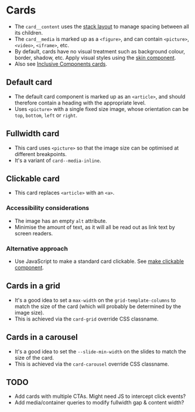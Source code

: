 
<Meta of={Cards} />

# Cards
- The `card__content` uses the [stack layout](/story/layout-stack--stack) to manage spacing between all its children.
- The `card__media` is marked up as a `<figure>`, and can contain `<picture>`, `<video>`, `<iframe>`, etc.
- By default, cards have no visual treatment such as background colour, border, shadow, etc. Apply visual styles using the [skin component](/story/components-skin--skin).
- Also see [Inclusive Components cards](https://inclusive-components.design/cards/).

## Default card
- The default card component is marked up as an `<article>`, and should therefore contain a heading with the appropriate level.
- Uses `<picture>` with a single fixed size image, whose orientation can be `top`, `bottom`, `left` or `right`.

<Canvas of={Cards.Card} />
<Controls of={Cards.Card} />

## Fullwidth card
- This card uses `<picture>` so that the image size can be optimised at different breakpoints.
- It's a variant of `card--media-inline`.

<Canvas of={Cards.FullwidthCard} />
<Controls of={Cards.FullwidthCard} />

## Clickable card
- This card replaces `<article>` with an `<a>`.

### Accessibility considerations
- The image has an empty `alt` attribute.
- Minimise the amount of text, as it will all be read out as link text by screen readers.

### Alternative approach
- Use JavaScript to make a standard card clickable. See [make clickable component](/story/components-make-clickable--make-clickable).

<Canvas of={Cards.ClickableCard} />
<Controls of={Cards.ClickableCard} />

## Cards in a grid
- It's a good idea to set a `max-width` on the `grid-template-columns` to match the size of the card (which will probably be determined by the image size).
- This is achieved via the `card-grid` override CSS classname.

<Canvas of={CardsNoArgs.CardGrid} />

## Cards in a carousel
- It's a good idea to set the `--slide-min-width` on the slides to match the size of the card.
- This is achieved via the `card-carousel` override CSS classname.

<Canvas of={CardsNoArgs.CardCarousel} />

## TODO
- Add cards with multiple CTAs. Might need JS to intercept click events?
- Add media/container queries to modify fullwidth gap & content width?
